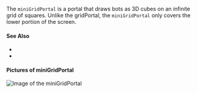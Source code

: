 
The `miniGridPortal` is a <GlossaryRef term="portal">portal</GlossaryRef> that draws bots as 3D cubes on an infinite grid of squares.
Unlike the <GlossaryRef term="gridPortal">gridPortal</GlossaryRef>, the `miniGridPortal` only covers the lower portion of the screen.

#### See Also

- <TagLink tag="miniGridPortal"/>
- <VariableLink name="miniGridPortal"/>

#### Pictures of miniGridPortal

![Image of the miniGridPortal](../../static/img/glossary/miniGridPortal_01.png)